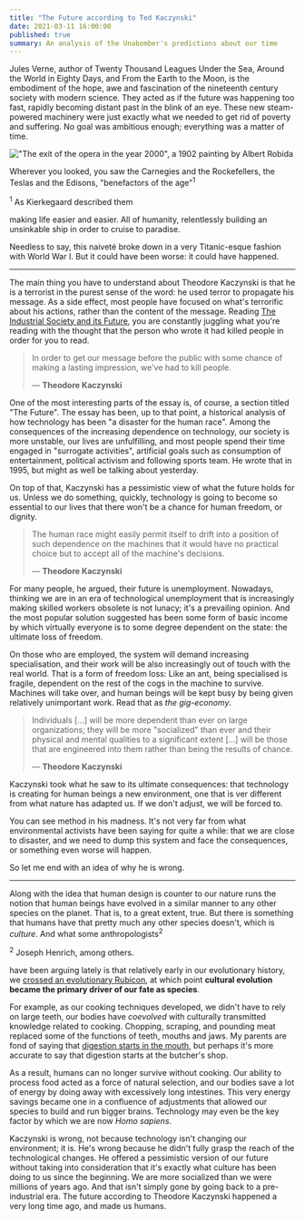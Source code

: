 ```yaml
---
title: "The Future according to Ted Kaczynski"
date: 2021-03-11 16:00:00
published: true
summary: An analysis of the Unabomber's predictions about our time
---
```


Jules Verne, author of <book>Twenty Thousand Leagues Under the Sea</book>, <book>Around the World in Eighty Days</book>,
and <book>From the Earth to the Moon</book>, is the embodiment of the hope, awe and fascination of the nineteenth
century society with modern science. They acted as if the future was happening too fast, rapidly becoming distant past in the blink of an eye.
These new steam-powered machinery were just exactly what we needed to get rid of poverty and suffering. No goal was ambitious enough; everything was a matter of time.

!["The exit of the opera in the year 2000", a 1902 painting by Albert Robida](./Sortie_de_l'opéra_en_l'an_2000.jpg)

Wherever you looked, you saw the Carnegies and the Rockefellers, the Teslas and the Edisons, "benefactors of the age"<sup>1</sup> <p class="sidenote"><sup>1</sup> As Kierkegaard described them</p>
making life easier and easier. All of humanity, relentlessly building an unsinkable ship in order to cruise to paradise.

Needless to say, this naiveté broke down in a very Titanic-esque fashion with World War I. But it could have been worse: it could have happened.

---

The main thing you have to understand about Theodore Kaczynski is that he is a terrorist in the purest sense of the word:
he used terror to propagate his message. As a side effect, most people have focused on what's terrorific about his actions,
rather than the content of the message. Reading [The Industrial Society and its Future](https://en.wikipedia.org/wiki/Unabomber_Manifesto), you are constantly
juggling what you're reading with the thought that the person who wrote it had killed people in order for you to read.

> In order to get our message before the public with some chance of making a lasting impression, we've had to kill people.
>
> — **Theodore Kaczynski**

One of the most interesting parts of the essay is, of course, a section titled "The Future". The essay has been, up to that
point, a historical analysis of how technology has been "a disaster for the human race". Among the consequences of the
increasing dependence on technology, our society is more unstable, our lives are unfulfilling, and most people spend their
time engaged in "surrogate activities", artificial goals such as consumption of entertainment, political activism and following sports team.
He wrote that in 1995, but might as well be talking about yesterday.

On top of that, Kaczynski has a pessimistic view of what the future holds for us. Unless we do something, quickly, technology is
going to become so essential to our lives that there won't be a chance for human freedom, or dignity.

> The human race might easily permit itself to drift into a position of such dependence on the machines that it would have no practical choice but to accept all of the machine's decisions.
>
> — **Theodore Kaczynski**

For many people, he argued, their future is unemployment. Nowadays, thinking we are in an era of technological
unemployment that is increasingly making skilled workers obsolete is not lunacy; it's a prevailing opinion. And the most popular
solution suggested has been some form of basic income by which virtually everyone is to some degree dependent on the state: the ultimate loss of freedom.

On those who are employed, the system will demand increasing specialisation, and their work will be also increasingly out
of touch with the real world. That is a form of freedom loss: Like an ant, being specialised is fragile,
dependent on the rest of the cogs in the machine to survive. Machines will take over, and human beings will be kept busy
by being given relatively unimportant work. Read that as _the gig-economy_.

> Individuals [...] will be more dependent than ever on large organizations; they will be more "socialized" than ever and their physical and mental qualities to a significant extent [...] will be those that are engineered into them rather than being the results of chance.
>
> — **Theodore Kaczynski**

Kaczynski took what he saw to its ultimate consequences: that technology is creating for human beings a new environment,
one that is ver different from what nature has adapted us. If we don't adjust, we will be forced to.

You can see method in his madness. It's not very far from what environmental activists have been saying for quite a while: that we are close to
disaster, and we need to dump this system and face the consequences, or something even worse will happen.

So let me end with an idea of why he is wrong.

---

Along with the idea that human design is counter to our nature runs the notion that human beings have evolved
in a similar manner to any other species on the planet. That is, to a great extent, true. But there is something
that humans have that pretty much any other species doesn't, which is _culture_. And what some anthropologists<sup>2</sup> <p class="sidenote"><sup>2</sup> Joseph Henrich, among others.</p> have been arguing
lately is that relatively early in our evolutionary history, we [crossed an evolutionary Rubicon](https://en.wikipedia.org/wiki/Crossing_the_Rubicon),
at which point **cultural evolution became the primary driver of our fate as species**.

For example, as our cooking techniques developed, we didn't have to rely on large teeth, our bodies have _coevolved_ with culturally transmitted knowledge related to cooking.
Chopping, scraping, and pounding meat replaced some of the functions of teeth, mouths and jaws. My parents are fond of saying
that [digestion starts in the mouth](https://www.verywellhealth.com/why-healthy-digestion-begins-in-the-mouth-4150070),
but perhaps it's more accurate to say that digestion starts at the butcher's shop.

As a result, humans can no longer survive without cooking. Our ability to process food acted as a force of natural selection,
and our bodies save a lot of energy by doing away with excessively long intestines. This very energy savings became
one in a confluence of adjustments that allowed our species to build and run bigger brains. Technology may even be the key
factor by which we are now _Homo sapiens_.

Kaczynski is wrong, not because technology isn't changing our environment; it is. He's wrong because he didn't fully grasp
the reach of the technological changes. He offered a pessimistic version of our future without taking into consideration that it's exactly what culture has been doing to us
since the beginning. We are more socialized than we were millions of years ago. And that isn't simply gone by going back to a
pre-industrial era. The future according to Theodore Kaczynski happened a very long time ago, and made us humans.

